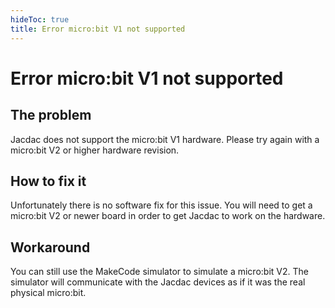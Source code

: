 ```yaml
---
hideToc: true
title: Error micro:bit V1 not supported
---
```


# Error micro:bit V1 not supported

## The problem

Jacdac does not support the micro:bit V1 hardware. Please try again with a micro:bit V2 or higher hardware revision.

## How to fix it

Unfortunately there is no software fix for this issue. You will need to get a micro:bit V2 or newer board in order to get Jacdac to work on the hardware.

## Workaround

 You can still use the MakeCode simulator to simulate a micro:bit V2. The simulator will communicate with the Jacdac devices as if it was the real physical micro:bit.